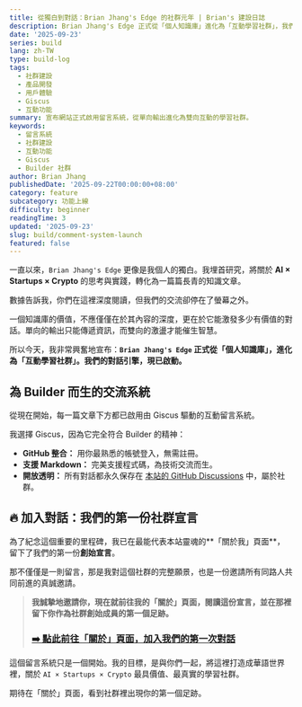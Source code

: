 ```yaml
---
title: 從獨白到對話：Brian Jhang's Edge 的社群元年 | Brian's 建設日誌
description: Brian Jhang's Edge 正式從「個人知識庫」進化為「互動學習社群」，我們的對話引擎現已啟動。
date: '2025-09-23'
series: build
lang: zh-TW
type: build-log
tags:
  - 社群建設
  - 產品開發
  - 用戶體驗
  - Giscus
  - 互動功能
summary: 宣布網站正式啟用留言系統，從單向輸出進化為雙向互動的學習社群。
keywords:
  - 留言系統
  - 社群建設
  - 互動功能
  - Giscus
  - Builder 社群
author: Brian Jhang
publishedDate: '2025-09-22T00:00:00+08:00'
category: feature
subcategory: 功能上線
difficulty: beginner
readingTime: 3
updated: '2025-09-23'
slug: build/comment-system-launch
featured: false
---
```


一直以來，`Brian Jhang's Edge` 更像是我個人的獨白。我埋首研究，將關於 **AI × Startups × Crypto** 的思考與實踐，轉化為一篇篇長青的知識文章。

數據告訴我，你們在這裡深度閱讀，但我們的交流卻停在了螢幕之外。

一個知識庫的價值，不應僅僅在於其內容的深度，更在於它能激發多少有價值的對話。單向的輸出只能傳遞資訊，而雙向的激盪才能催生智慧。

所以今天，我非常興奮地宣布：**`Brian Jhang's Edge` 正式從「個人知識庫」，進化為「互動學習社群」。我們的對話引擎，現已啟動。**

## 為 Builder 而生的交流系統

從現在開始，每一篇文章下方都已啟用由 Giscus 驅動的互動留言系統。

我選擇 Giscus，因為它完全符合 Builder 的精神：
* **GitHub 整合：** 用你最熟悉的帳號登入，無需註冊。
* **支援 Markdown：** 完美支援程式碼，為技術交流而生。
* **開放透明：** 所有對話都永久保存在 [本站的 GitHub Discussions](https://github.com/brianjhang/brian-jhangs-edge/discussions) 中，屬於社群。

## 🔥 加入對話：我們的第一份社群宣言

為了紀念這個重要的里程碑，我已在最能代表本站靈魂的**「關於我」頁面**，留下了我們的第一份**創始宣言**。

那不僅僅是一則留言，那是我對這個社群的完整願景，也是一份邀請所有同路人共同前進的真誠邀請。

> **我誠摯地邀請你，現在就前往我的「關於」頁面，閱讀這份宣言，並在那裡留下你作為社群創始成員的第一個足跡。**
>
> ### [➡️ 點此前往「關於」頁面，加入我們的第一次對話](https://brianjhang.com/about)

這個留言系統只是一個開始。我的目標，是與你們一起，將這裡打造成華語世界裡，關於 `AI × Startups × Crypto` 最具價值、最真實的學習社群。

期待在「關於」頁面，看到社群裡出現你的第一個足跡。
